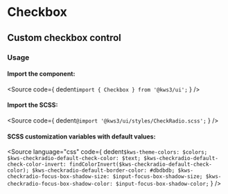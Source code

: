 
<Version />

# Checkbox
## Custom checkbox control

<Meta of={Stories} />
<Canvas />
<Controls />

### Usage
#### Import the component:
<Source
  code={
    dedent`import { Checkbox } from '@kws3/ui';`
  }
/>

#### Import the SCSS:
<Source
  code={
    dedent`@import '@kws3/ui/styles/CheckRadio.scss';`
  }
/>

#### SCSS customization variables with default values:
<Source
  language="css"
  code={
    dedent`
    $kws-theme-colors: $colors;
    $kws-checkradio-default-check-color: $text;
    $kws-checkradio-default-check-color-invert: findColorInvert($kws-checkradio-default-check-color);
    $kws-checkradio-default-border-color: #dbdbdb;
    $kws-checkradio-focus-box-shadow-size: $input-focus-box-shadow-size;
    $kws-checkradio-focus-box-shadow-color: $input-focus-box-shadow-color;
    `
  }
/>
